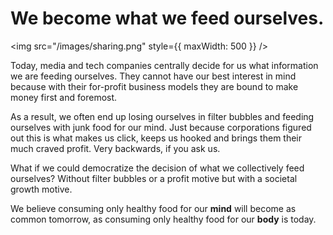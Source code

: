 
# We become what we feed ourselves.

<img src="/images/sharing.png" style={{ maxWidth: 500 }} />

Today, media and tech companies centrally decide for us what information we are feeding ourselves. They cannot have our best interest in mind because with their for-profit business models they are bound to make money first and foremost.

As a result, we often end up losing ourselves in filter bubbles and feeding ourselves with junk food for our mind. Just because corporations figured out this is what makes us click, keeps us hooked and brings them their much craved profit. Very backwards, if you ask us.

What if we could democratize the decision of what we collectively feed ourselves? Without filter bubbles or a profit motive but with a societal growth motive.

We believe consuming only healthy food for our **mind** will become as common tomorrow, as consuming only healthy food for our **body** is today.

